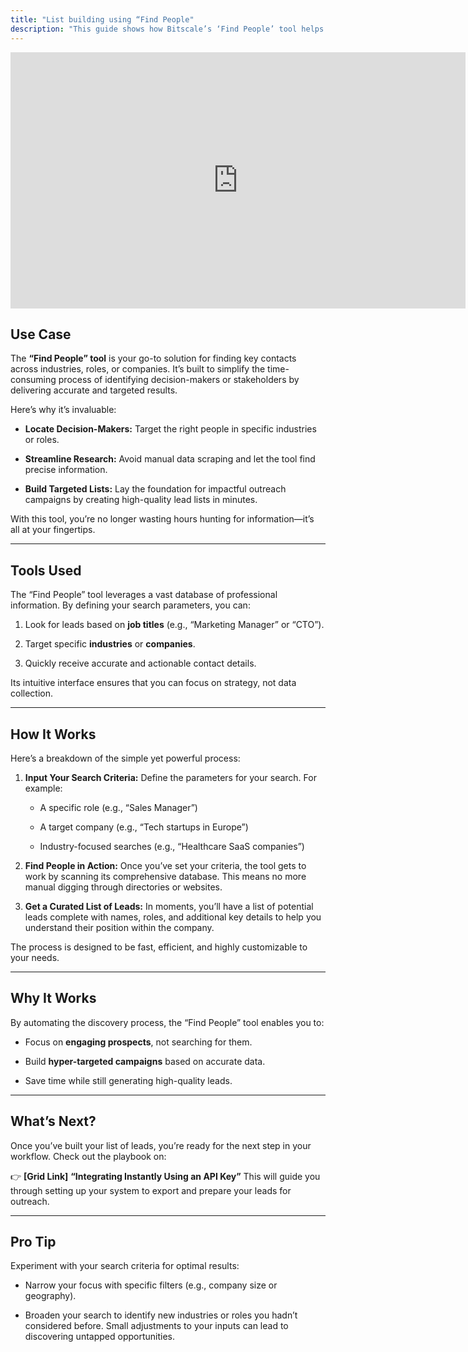 ```yaml
---
title: "List building using “Find People"
description: "This guide shows how Bitscale’s ‘Find People’ tool helps you uncover critical contact details quickly and effectively, turning your prospecting into a seamless process."
---
```


<iframe width="728" height="410" src="https://www.youtube-nocookie.com/embed/CJHOtCHhOCw?si=j81s5AIMfQ7Evx7h" title="YouTube video player" frameborder="0" allow="accelerometer; autoplay; clipboard-write; encrypted-media; gyroscope; picture-in-picture; web-share" referrerpolicy="strict-origin-when-cross-origin" allowfullscreen></iframe>

## **Use Case**

The **“Find People” tool** is your go-to solution for finding key contacts across industries, roles, or companies. It’s built to simplify the time-consuming process of identifying decision-makers or stakeholders by delivering accurate and targeted results.

Here’s why it’s invaluable:

* **Locate Decision-Makers:** Target the right people in specific industries or roles.

* **Streamline Research:** Avoid manual data scraping and let the tool find precise information.

* **Build Targeted Lists:** Lay the foundation for impactful outreach campaigns by creating high-quality lead lists in minutes.

With this tool, you’re no longer wasting hours hunting for information—it’s all at your fingertips.

***

[​](https://docs.bitscale.ai/playbook/find-people#tools-used)
**Tools Used**
--------------

The “Find People” tool leverages a vast database of professional information. By defining your search parameters, you can:

1. Look for leads based on **job titles** (e.g., “Marketing Manager” or “CTO”).

2. Target specific **industries** or **companies**.

3. Quickly receive accurate and actionable contact details.

Its intuitive interface ensures that you can focus on strategy, not data collection.

***

[​](https://docs.bitscale.ai/playbook/find-people#how-it-works)
**How It Works**
----------------

Here’s a breakdown of the simple yet powerful process:

1. **Input Your Search Criteria:** Define the parameters for your search. For example:

   * A specific role (e.g., “Sales Manager”)

   * A target company (e.g., “Tech startups in Europe”)

   * Industry-focused searches (e.g., “Healthcare SaaS companies”)

2. **Find People in Action:** Once you’ve set your criteria, the tool gets to work by scanning its comprehensive database. This means no more manual digging through directories or websites.

3. **Get a Curated List of Leads:** In moments, you’ll have a list of potential leads complete with names, roles, and additional key details to help you understand their position within the company.

The process is designed to be fast, efficient, and highly customizable to your needs.

***

[​](https://docs.bitscale.ai/playbook/find-people#why-it-works)
**Why It Works**
----------------

By automating the discovery process, the “Find People” tool enables you to:

* Focus on **engaging prospects**, not searching for them.

* Build **hyper-targeted campaigns** based on accurate data.

* Save time while still generating high-quality leads.

***

[​](https://docs.bitscale.ai/playbook/find-people#whats-next)
**What’s Next?**
----------------

Once you’ve built your list of leads, you’re ready for the next step in your workflow. Check out the playbook on:

👉 **\[Grid Link]** **“Integrating Instantly Using an API Key”** This will guide you through setting up your system to export and prepare your leads for outreach.

***

[​](https://docs.bitscale.ai/playbook/find-people#pro-tip)
**Pro Tip**
-----------

Experiment with your search criteria for optimal results:

* Narrow your focus with specific filters (e.g., company size or geography).

* Broaden your search to identify new industries or roles you hadn’t considered before. Small adjustments to your inputs can lead to discovering untapped opportunities.